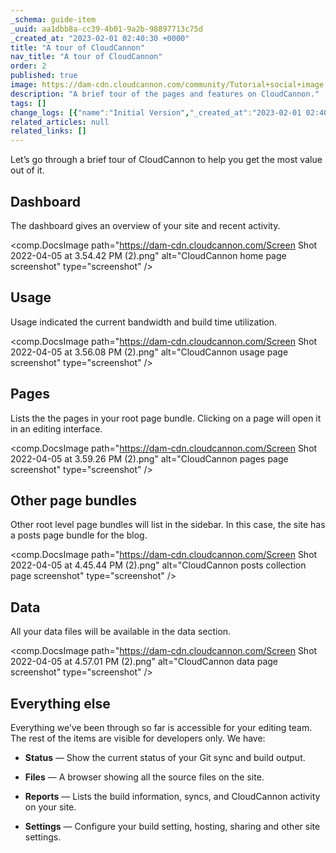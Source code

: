 ```yaml
---
_schema: guide-item
_uuid: aa1dbb8a-cc39-4b01-9a2b-98897713c75d
_created_at: "2023-02-01 02:40:30 +0000"
title: "A tour of CloudCannon"
nav_title: "A tour of CloudCannon"
order: 2
published: true
image: https://dam-cdn.cloudcannon.com/community/Tutorial+social+image.png
description: "A brief tour of the pages and features on CloudCannon."
tags: []
change_logs: [{"name":"Initial Version","_created_at":"2023-02-01 02:40:30 +0000"}]
related_articles: null
related_links: []
---
```


Let’s go through a brief tour of CloudCannon to help you get the most
value out of it.

## Dashboard

The dashboard gives an overview of your site and recent activity.

<comp.DocsImage path="https://dam-cdn.cloudcannon.com/Screen Shot 2022-04-05 at 3.54.42 PM (2).png" alt="CloudCannon home page screenshot" type="screenshot" />

## Usage

Usage indicated the current bandwidth and build time utilization.

<comp.DocsImage path="https://dam-cdn.cloudcannon.com/Screen Shot 2022-04-05 at 3.56.08 PM (2).png" alt="CloudCannon usage page screenshot" type="screenshot" />

## Pages

Lists the the pages in your root page bundle. Clicking on a page will open
it in an editing interface.

<comp.DocsImage path="https://dam-cdn.cloudcannon.com/Screen Shot 2022-04-05 at 3.59.26 PM (2).png" alt="CloudCannon pages page screenshot" type="screenshot" />

## Other page bundles

Other root level page bundles will list in the sidebar. In this case, the
site has a posts page bundle for the blog.

<comp.DocsImage path="https://dam-cdn.cloudcannon.com/Screen Shot 2022-04-05 at 4.45.44 PM (2).png" alt="CloudCannon posts collection page screenshot" type="screenshot" />

## Data

All your data files will be available in the data section.

<comp.DocsImage path="https://dam-cdn.cloudcannon.com/Screen Shot 2022-04-05 at 4.57.01 PM (2).png" alt="CloudCannon data page screenshot" type="screenshot" />

## Everything else

Everything we’ve been through so far is accessible for your editing team.
The rest of the items are visible for developers only. We have:

* **Status** — Show the current status of your Git sync and build output.

* **Files** — A browser showing all the source files on the site.

* **Reports** — Lists the build information, syncs, and CloudCannon
activity on your site.

* **Settings** — Configure your build setting, hosting, sharing and other
site settings.
